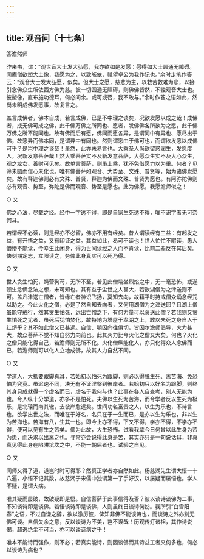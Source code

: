 ```yaml
---
---
---
```

title: 观音问〔十七条〕
---

答澹然师

昨来书，谓：“观世音大士发大弘愿，我亦欲如是发愿：愿得如大士圆通无障碍。闻庵僧欲塑大土像，我愿为之，以致皈依，祗望卓公为我作记也。”余时走笔作答云：“观音大士发大弘愿，似矣。但大士之愿，慈悲为主，以救苦救难为悲，以接引念佛众生皈依西方佛为慈。彼一切圆通无障碍，则佛佛皆然，不独观音大士也。彼塑像，直布施功德耳，何必问余。或可或否，我不敢与。”余时作答之语如此，然尚未明成佛发愿事，故复言之。

盖言成佛者，佛本自成，若言成佛，已是不中理之谈矣，况欲发愿以成之哉！成佛者，成无佛可成之佛，此千佛万佛之所同也、愿者，发佛佛各所欲为之愿，此千佛万佛之所不能同也。故有佛而后有愿，佛同而愿各异，是谓同中有异也、愿尽出于佛，故愿异而佛本同，是谓异中有同也。然则谓愿由于佛可也，而谓欲发愿以成佛可乎？是岂中理之谈哉！虽然，此亦未易言也。大乘圣人尚欲留惑润生，发愿度人，况新发意菩萨哉！然大乘菩萨实不及新发意菩萨，大愿众生实不及大心众生，观之龙女、善财可见矣。故单言菩萨，则虽上乘，犹不免借愿力以为重。何者？见谛未圆而信心未化也。唯有佛菩萨如观音、大势至、文殊、普贤等，始为诸佛发愿矣。故有释迦佛则必有文殊、普贤，释迦为佛而文殊、普贤为愿也。有阿弥陀佛则必有观音、势至，弥陀是佛而观音、势至是愿也。此为佛愿，我愿澹师似之！

○ 又

佛之心法，尽载之经。经中一字透不得，即是自家生死透不得，唯不识字者无可奈何耳。

若谓经不必读，则是经亦不必留，佛亦不用有经矣。昔人谓读经有三益：有起发之益，有开悟之益，又有印证之益。其益如此，曷可不读也！世人忙忙不暇读，愚人懵懵不能读，今幸生此闲身，得为世间读经之人而不肯读，比前二辈反在其后矣。快刻期定志，立限读之，务俾此身真实可以死乃得。

○ 又

世人贪生怕死，蝇营狗苟，无所不至，若见此僧端坐烈焰之中，无一毫恐怖，或遂顿生念佛念法之想，未可知也。其有益于尘世之人甚大，若欲湖僧为之津送则不可。盖凡津送亡僧者，皆缘亡者神识飞扬，莫知去向，故藉平时持戒僧众诵念经咒以助之。今此火化之僧，必是了然自知去向者，又何用湖僧为之津送耶？且湖上僧虽能守戒行，然其贪生怕死，远出亡憎之下，有何力量可以资送此僧？若我则又贪生怕死之尤者，虽死后犹怕焚化，故特地为塔屋于龙湖之上，敢以未死之身自人于红炉乎？其不如此僧又已甚远。自信、明因向往俱切，皆因尔澹师倡导，火力甚大，故众菩萨不觉不知自努力向前也。此其火力比今火化之僧又大矣。何也？火化之僧只能化得自己，若澹师则无所不化。火化僧纵能化人，亦只化得众人念佛而已，若澹师则可以化人立地成佛，故其人力自然不同。

○ 又

学道人，大抵要跟脚真耳，若始初以怕死为跟脚，则必以得脱生死、离苦海、免恐怕为究竟。虽迟速不同，决无有不证涅槃到彼岸者。若始初只以好名为跟脚，则终其身只成就得一个虚名而已，虚名于我何与也？此事在各人自查考，别人无能为也。今人纵十分学道，亦多不是怕死。夫佛以生死为苦海，而今学者反以生死为极乐，是北辕而南其辙，去彼岸愈远矣。世间功名富贵之人，以生为乐也，不待言也。欲学出世之法，而唯在于好名，名只在于一生而已，是亦以生为乐也，非以生为苦海也。苦海有八，生其一也。即今上亦不得，下又不得，学亦不得，不学亦不得，便可以见有生之苦矣。佛为此故，大生恐怖。试看我辈今日何曾以此生身为苦为患，而决求以出离之也。寻常亦会说得此身是苦，其实亦只是一句说话耳，非真真见得此身在陷阱坑坎之中，不能一朝届者也。试验之自见。

○ 又

闻师又得了道，道岂时时可得耶？然真正学者亦自然如此。杨慈湖先生谓大悟一十八遍，小悟不记其数，故慈湖于宋儒中独谓第一了手好汉，以屡疑而屡悟也。学人不疑，是谓大病。

唯其疑而屡破，故破疑即是悟。自信菩萨于此事信得及否？彼以谈诗谈佛为二事，不知谈诗即是谈佛。若悟谈诗即是谈佛，人则虽终日谈诗何妨。我所引“白雪阳春”之语，不过自谦之辞，欲以激厉彼，俾知非佛不能谈诗也，而谈诗之外亦别无佛可谈。自信失余之意，反以谈诗为不美，岂不误哉！历观传灯诸祖，其作诗说偈，超逸绝尘不可当，亦可以谈诗病之乎！

唯本不能诗而强作，则不必；若真实能诗，则因谈佛而其诗益工者又何多也，何必以谈诗为病也？